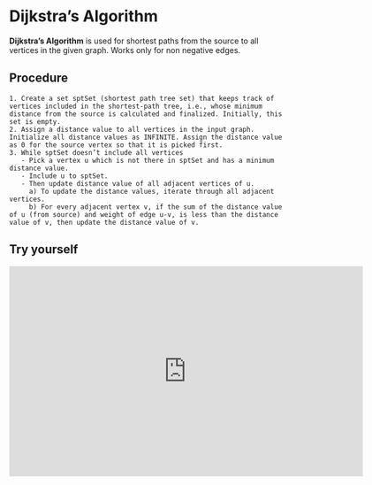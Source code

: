 # Dijkstra’s Algorithm

**Dijkstra’s Algorithm** is used for shortest paths from the source to all vertices in the given graph. Works only for non negative edges.

## Procedure

```mdx
1. Create a set sptSet (shortest path tree set) that keeps track of vertices included in the shortest-path tree, i.e., whose minimum distance from the source is calculated and finalized. Initially, this set is empty.
2. Assign a distance value to all vertices in the input graph. Initialize all distance values as INFINITE. Assign the distance value as 0 for the source vertex so that it is picked first.
3. While sptSet doesn’t include all vertices
   - Pick a vertex u which is not there in sptSet and has a minimum distance value.
   - Include u to sptSet.
   - Then update distance value of all adjacent vertices of u.
     a) To update the distance values, iterate through all adjacent vertices.
     b) For every adjacent vertex v, if the sum of the distance value of u (from source) and weight of edge u-v, is less than the distance value of v, then update the distance value of v.
```

## Try yourself

<Bleed>
  <iframe
    frameborder="0"
    src="https://itch.io/embed-upload/6905266?color=333333"
    allowfullscreen=""
    width="640"
    height="380"
  >
    <a href="https://chandra-mauli-sharma.itch.io/stack">
      Play Stack on itch.io
    </a>
  </iframe>
</Bleed>
